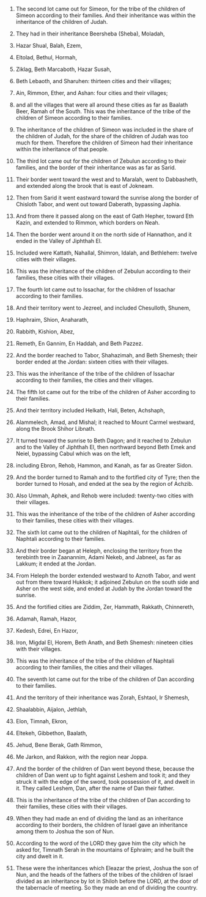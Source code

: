 
1. The second lot came out for Simeon, for the tribe of the children of Simeon according to their families. And their inheritance was within the inheritance of the children of Judah.

2. They had in their inheritance Beersheba (Sheba), Moladah,

3. Hazar Shual, Balah, Ezem,

4. Eltolad, Bethul, Hormah,

5. Ziklag, Beth Marcaboth, Hazar Susah,

6. Beth Lebaoth, and Sharuhen: thirteen cities and their villages;

7. Ain, Rimmon, Ether, and Ashan: four cities and their villages;

8. and all the villages that were all around these cities as far as Baalath Beer, Ramah of the South. This was the inheritance of the tribe of the children of Simeon according to their families.

9. The inheritance of the children of Simeon was included in the share of the children of Judah, for the share of the children of Judah was too much for them. Therefore the children of Simeon had their inheritance within the inheritance of that people.

10. The third lot came out for the children of Zebulun according to their families, and the border of their inheritance was as far as Sarid.

11. Their border went toward the west and to Maralah, went to Dabbasheth, and extended along the brook that is east of Jokneam.

12. Then from Sarid it went eastward toward the sunrise along the border of Chisloth Tabor, and went out toward Daberath, bypassing Japhia.

13. And from there it passed along on the east of Gath Hepher, toward Eth Kazin, and extended to Rimmon, which borders on Neah.

14. Then the border went around it on the north side of Hannathon, and it ended in the Valley of Jiphthah El.

15. Included were Kattath, Nahallal, Shimron, Idalah, and Bethlehem: twelve cities with their villages.

16. This was the inheritance of the children of Zebulun according to their families, these cities with their villages.

17. The fourth lot came out to Issachar, for the children of Issachar according to their families.

18. And their territory went to Jezreel, and included Chesulloth, Shunem,

19. Haphraim, Shion, Anaharath,

20. Rabbith, Kishion, Abez,

21. Remeth, En Gannim, En Haddah, and Beth Pazzez.

22. And the border reached to Tabor, Shahazimah, and Beth Shemesh; their border ended at the Jordan: sixteen cities with their villages.

23. This was the inheritance of the tribe of the children of Issachar according to their families, the cities and their villages.

24. The fifth lot came out for the tribe of the children of Asher according to their families.

25. And their territory included Helkath, Hali, Beten, Achshaph,

26. Alammelech, Amad, and Mishal; it reached to Mount Carmel westward, along the Brook Shihor Libnath.

27. It turned toward the sunrise to Beth Dagon; and it reached to Zebulun and to the Valley of Jiphthah El, then northward beyond Beth Emek and Neiel, bypassing Cabul which was on the left,

28. including Ebron, Rehob, Hammon, and Kanah, as far as Greater Sidon.

29. And the border turned to Ramah and to the fortified city of Tyre; then the border turned to Hosah, and ended at the sea by the region of Achzib.

30. Also Ummah, Aphek, and Rehob were included: twenty-two cities with their villages.

31. This was the inheritance of the tribe of the children of Asher according to their families, these cities with their villages.

32. The sixth lot came out to the children of Naphtali, for the children of Naphtali according to their families.

33. And their border began at Heleph, enclosing the territory from the terebinth tree in Zaanannim, Adami Nekeb, and Jabneel, as far as Lakkum; it ended at the Jordan.

34. From Heleph the border extended westward to Aznoth Tabor, and went out from there toward Hukkok; it adjoined Zebulun on the south side and Asher on the west side, and ended at Judah by the Jordan toward the sunrise.

35. And the fortified cities are Ziddim, Zer, Hammath, Rakkath, Chinnereth,

36. Adamah, Ramah, Hazor,

37. Kedesh, Edrei, En Hazor,

38. Iron, Migdal El, Horem, Beth Anath, and Beth Shemesh: nineteen cities with their villages.

39. This was the inheritance of the tribe of the children of Naphtali according to their families, the cities and their villages.

40. The seventh lot came out for the tribe of the children of Dan according to their families.

41. And the territory of their inheritance was Zorah, Eshtaol, Ir Shemesh,

42. Shaalabbin, Aijalon, Jethlah,

43. Elon, Timnah, Ekron,

44. Eltekeh, Gibbethon, Baalath,

45. Jehud, Bene Berak, Gath Rimmon,

46. Me Jarkon, and Rakkon, with the region near Joppa.

47. And the border of the children of Dan went beyond these, because the children of Dan went up to fight against Leshem and took it; and they struck it with the edge of the sword, took possession of it, and dwelt in it. They called Leshem, Dan, after the name of Dan their father.

48. This is the inheritance of the tribe of the children of Dan according to their families, these cities with their villages.

49. When they had made an end of dividing the land as an inheritance according to their borders, the children of Israel gave an inheritance among them to Joshua the son of Nun.

50. According to the word of the LORD they gave him the city which he asked for, Timnath Serah in the mountains of Ephraim; and he built the city and dwelt in it.

51. These were the inheritances which Eleazar the priest, Joshua the son of Nun, and the heads of the fathers of the tribes of the children of Israel divided as an inheritance by lot in Shiloh before the LORD, at the door of the tabernacle of meeting. So they made an end of dividing the country.


